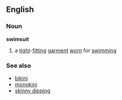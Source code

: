 ==English==
===Noun===
{{wikipedia}}
'''swimsuit'''
#a [[tight]]-[[fitting]] [[garment]] [[worn]] for [[swimming]]
===See also===
*[[bikini]]
*[[monokini]]
*[[skinny dipping]]